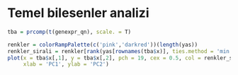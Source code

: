 # Temel bilesenler analizi

```r
tba = prcomp(t(genexpr_qn), scale. = T)
```

```r
renkler = colorRampPalette(c('pink','darkred'))(length(yas))
renkler_sirali = renkler[rank(yas[rownames(tba$x)], ties.method = 'min')]
plot(x = tba$x[,1], y = tba$x[,2], pch = 19, cex = 0.5, col = renkler_sirali, 
     xlab = 'PC1', ylab = 'PC2')
```

